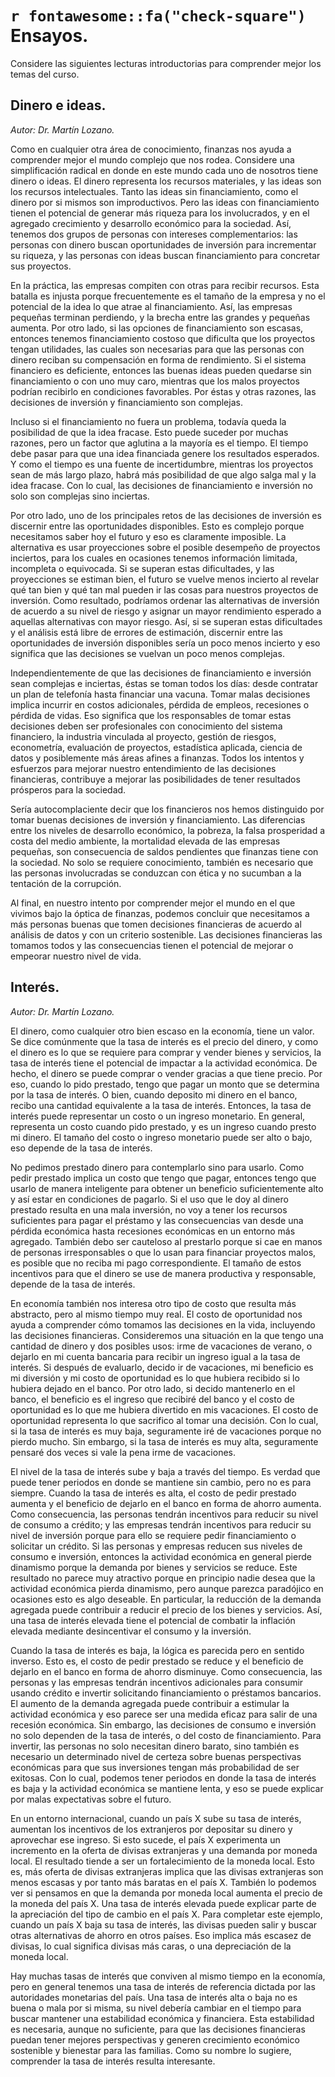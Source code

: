 
# `r fontawesome::fa("check-square")` Ensayos. {#sec-ensayos}

Considere las siguientes lecturas introductorias para comprender mejor los temas del curso.

## Dinero e ideas.

*Autor: Dr. Martín Lozano.*

Como en cualquier otra área de conocimiento, finanzas nos ayuda a comprender mejor el mundo complejo que nos rodea. Considere una simplificación radical en donde en este mundo cada uno de nosotros tiene dinero o ideas.  El dinero representa los recursos materiales, y las ideas son los recursos intelectuales. Tanto las ideas sin financiamiento, como el dinero por si mismos son improductivos. Pero las ideas con financiamiento tienen el potencial de generar más riqueza para los involucrados, y en el agregado crecimiento y desarrollo económico para la sociedad. Así, tenemos dos grupos de personas con intereses complementarios: las personas con dinero buscan oportunidades de inversión para incrementar su riqueza, y las personas con ideas buscan financiamiento para concretar sus proyectos.

En la práctica, las empresas compiten con otras para recibir recursos. Esta batalla es injusta porque frecuentemente es el tamaño de la empresa y no el potencial de la idea lo que atrae al financiamiento. Así, las empresas pequeñas terminan perdiendo, y la brecha entre las grandes y pequeñas aumenta. Por otro lado, si las opciones de financiamiento son escasas, entonces tenemos financiamiento costoso que dificulta que los proyectos tengan utilidades, las cuales son necesarias para que las personas con dinero reciban su compensación en forma de rendimiento. Si el sistema financiero es deficiente, entonces las buenas ideas pueden quedarse sin financiamiento o con uno muy caro, mientras que los malos proyectos podrían recibirlo en condiciones favorables. Por éstas y otras razones, las decisiones de inversión y financiamiento son complejas.

Incluso si el financiamiento no fuera un problema, todavía queda la posibilidad de que la idea fracase. Esto puede suceder por muchas razones, pero un factor que aglutina a la mayoría es el tiempo. El tiempo debe pasar para que una idea financiada genere los resultados esperados. Y como el tiempo es una fuente de incertidumbre, mientras los proyectos sean de más largo plazo, habrá más posibilidad de que algo salga mal y la idea fracase. Con lo cual, las decisiones de financiamiento e inversión no solo son complejas sino inciertas.

Por otro lado, uno de los principales retos de las decisiones de inversión es discernir entre las oportunidades disponibles. Esto es complejo porque necesitamos saber hoy el futuro y eso es claramente imposible. La alternativa es usar proyecciones sobre el posible desempeño de proyectos inciertos, para los cuales en ocasiones tenemos información limitada, incompleta o equivocada. Si se superan estas dificultades, y las proyecciones se estiman bien, el futuro se vuelve menos incierto al revelar qué tan bien y qué tan mal pueden ir las cosas para nuestros proyectos de inversión. Como resultado, podríamos ordenar las alternativas de inversión de acuerdo a su nivel de riesgo y asignar un mayor rendimiento esperado a aquellas alternativas con mayor riesgo. Así, si se superan estas dificultades y el análisis está libre de errores de estimación, discernir entre las oportunidades de inversión disponibles sería un poco menos incierto y eso significa que las decisiones se vuelvan un poco menos complejas.

Independientemente de que las decisiones de financiamiento e inversión sean complejas e inciertas, éstas se toman todos los días: desde contratar un plan de telefonía hasta financiar una vacuna. Tomar malas decisiones implica incurrir en costos adicionales, pérdida de empleos, recesiones o pérdida de vidas. Eso significa que los responsables de tomar estas decisiones deben ser profesionales con conocimiento del sistema financiero, la industria vinculada al proyecto, gestión de riesgos, econometría, evaluación de proyectos, estadística aplicada, ciencia de datos y posiblemente más áreas afines a finanzas. Todos los intentos y esfuerzos para mejorar nuestro entendimiento de las decisiones financieras, contribuye a mejorar las posibilidades de tener resultados prósperos para la sociedad.

Sería autocomplaciente decir que los financieros nos hemos distinguido por tomar buenas decisiones de inversión y financiamiento. Las diferencias entre los niveles de desarrollo económico, la pobreza, la falsa prosperidad a costa del medio ambiente, la mortalidad elevada de las empresas pequeñas, son consecuencia de saldos pendientes que finanzas tiene con la sociedad. No solo se requiere conocimiento, también es necesario que las personas involucradas se conduzcan con ética y no sucumban a la tentación de la corrupción.

Al final, en nuestro intento por comprender mejor el mundo en el que vivimos bajo la óptica de finanzas, podemos concluir que necesitamos a más personas buenas que tomen decisiones financieras de acuerdo al análisis de datos y con un criterio sostenible. Las decisiones financieras las tomamos todos y las consecuencias tienen el potencial de mejorar o empeorar nuestro nivel de vida. 


## Interés.

*Autor: Dr. Martín Lozano.*

El dinero, como cualquier otro bien escaso en la economía, tiene un valor. Se dice comúnmente que la tasa de interés es el precio del dinero, y como el dinero es lo que se requiere para comprar y vender bienes y servicios, la tasa de interés tiene el potencial de impactar a la actividad económica. De hecho, el dinero se puede comprar o vender gracias a que tiene precio. Por eso, cuando lo pido prestado, tengo que pagar un monto que se determina por la tasa de interés. O bien, cuando deposito mi dinero en el banco, recibo una cantidad equivalente a la tasa de interés. Entonces, la tasa de interés puede representar un costo o un ingreso monetario. En general, representa un costo cuando pido prestado, y es un ingreso cuando presto mi dinero. El tamaño del costo o ingreso monetario puede ser alto o bajo, eso depende de la tasa de interés.

No pedimos prestado dinero para contemplarlo sino para usarlo. Como pedir prestado implica un costo que tengo que pagar, entonces tengo que usarlo de manera inteligente para obtener un beneficio suficientemente alto y así estar en condiciones de pagarlo. Si el uso que le doy al dinero prestado resulta en una mala inversión, no voy a tener los recursos suficientes para pagar el préstamo y las consecuencias van desde una pérdida económica hasta recesiones económicas en un entorno más agregado. También debo ser cauteloso al prestarlo porque si cae en manos de personas irresponsables o que lo usan para financiar proyectos malos, es posible que no reciba mi pago correspondiente. El tamaño de estos incentivos para que el dinero se use de manera productiva y responsable, depende de la tasa de interés.

En economía también nos interesa otro tipo de costo que resulta más abstracto, pero al mismo tiempo muy real. El costo de oportunidad nos ayuda a comprender cómo tomamos las decisiones en la vida, incluyendo las decisiones financieras. Consideremos una situación en la que tengo una cantidad de dinero y dos posibles usos: irme de vacaciones de verano, o dejarlo en mi cuenta bancaria para recibir un ingreso igual a la tasa de interés. Si después de evaluarlo, decido ir de vacaciones, mi beneficio es mi diversión y mi costo de oportunidad es lo que hubiera recibido si lo hubiera dejado en el banco. Por otro lado, si decido mantenerlo en el banco, el beneficio es el ingreso que recibiré del banco y el costo de oportunidad es lo que me hubiera divertido en mis vacaciones. El costo de oportunidad representa lo que sacrifico al tomar una decisión. Con lo cual, si la tasa de interés es muy baja, seguramente iré de vacaciones porque no pierdo mucho. Sin embargo, si la tasa de interés es muy alta, seguramente pensaré dos veces si vale la pena irme de vacaciones. 

El nivel de la tasa de interés sube y baja a través del tiempo. Es verdad que puede tener periodos en donde se mantiene sin cambio, pero no es para siempre. Cuando la tasa de interés es alta, el costo de pedir prestado aumenta y el beneficio de dejarlo en el banco en forma de ahorro aumenta. Como consecuencia, las personas tendrán incentivos para reducir su nivel de consumo a crédito; y las empresas tendrán incentivos para reducir su nivel de inversión porque para ello se requiere pedir financiamiento o solicitar un crédito. Si las personas y empresas reducen sus niveles de consumo e inversión, entonces la actividad económica en general pierde dinamismo porque la demanda por bienes y servicios se reduce. Este resultado no parece muy atractivo porque en principio nadie desea que la actividad económica pierda dinamismo, pero aunque parezca paradójico en ocasiones esto es algo deseable. En particular, la reducción de la demanda agregada puede contribuir a reducir el precio de los bienes y servicios. Así, una tasa de interés elevada tiene el potencial de combatir la inflación elevada mediante desincentivar el consumo y la inversión.

Cuando la tasa de interés es baja, la lógica es parecida pero en sentido inverso. Esto es, el costo de pedir prestado se reduce y el beneficio de dejarlo en el banco en forma de ahorro disminuye. Como consecuencia, las personas y las empresas tendrán incentivos adicionales para consumir usando crédito e invertir solicitando financiamiento o préstamos bancarios. El aumento de la demanda agregada puede contribuir a estimular la actividad económica y eso parece ser una medida eficaz para salir de una recesión económica. Sin embargo, las decisiones de consumo e inversión no solo dependen de la tasa de interés, o del costo de financiamiento. Para invertir, las personas no solo necesitan dinero barato, sino también es necesario un determinado nivel de certeza sobre buenas perspectivas económicas para que sus inversiones tengan más probabilidad de ser exitosas. Con lo cual, podemos tener periodos en donde la tasa de interés es baja y la actividad económica se mantiene lenta, y eso se puede explicar por malas expectativas sobre el futuro.

En un entorno internacional, cuando un país X sube su tasa de interés, aumentan los incentivos de los extranjeros por depositar su dinero y aprovechar ese ingreso. Si esto sucede, el país X experimenta un incremento en la oferta de divisas extranjeras y una demanda por moneda local. El resultado tiende a ser un fortalecimiento de la moneda local. Esto es, más oferta de divisas extranjeras implica que las divisas extranjeras son menos escasas y por tanto más baratas en el país X. También lo podemos ver si pensamos en que la demanda por moneda local aumenta el precio de la moneda del país X. Una tasa de interés elevada puede explicar parte de la apreciación del tipo de cambio en el país X. Para completar este ejemplo, cuando un país X baja su tasa de interés, las divisas pueden salir y buscar otras alternativas de ahorro en otros países. Eso implica más escasez de divisas, lo cual significa divisas más caras, o una depreciación de la moneda local.

Hay muchas tasas de interés que conviven al mismo tiempo en la economía, pero en general tenemos una tasa de interés de referencia dictada por las autoridades monetarias del país. Una tasa de interés alta o baja no es buena o mala por si misma, su nivel debería cambiar en el tiempo para buscar mantener una estabilidad económica y financiera. Esta estabilidad es necesaria, aunque no suficiente, para que las decisiones financieras puedan tener mejores perspectivas y generen crecimiento económico sostenible y bienestar para las familias. Como su nombre lo sugiere, comprender la tasa de interés resulta interesante.

